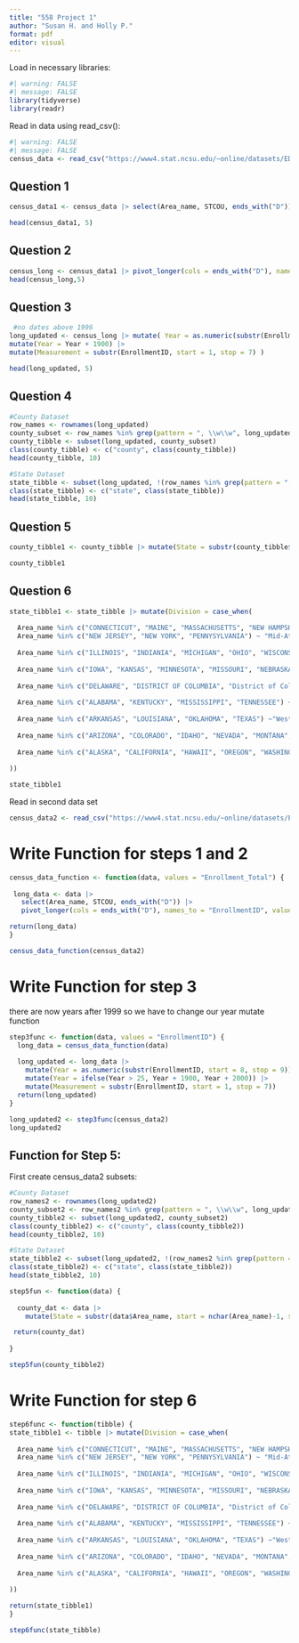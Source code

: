 ```yaml
---
title: "558 Project 1"
author: "Susan H. and Holly P."
format: pdf
editor: visual
---
```


Load in necessary libraries:

```r
#| warning: FALSE
#| message: FALSE
library(tidyverse)
library(readr)


```

Read in data using read_csv():

```r
#| warning: FALSE
#| message: FALSE
census_data <- read_csv("https://www4.stat.ncsu.edu/~online/datasets/EDU01a.csv")


```

## Question 1

```r

census_data1 <- census_data |> select(Area_name, STCOU, ends_with("D")) 

head(census_data1, 5)


```

## Question 2

```r
census_long <- census_data1 |> pivot_longer(cols = ends_with("D"), names_to = "EnrollmentID", values_to = "Enrollment_Total")
head(census_long,5)
```

## Question 3

```r
 #no dates above 1996
long_updated <- census_long |> mutate( Year = as.numeric(substr(EnrollmentID, start = 8, stop = 9))) |> 
mutate(Year = Year + 1900) |> 
mutate(Measurement = substr(EnrollmentID, start = 1, stop = 7) )

head(long_updated, 5)

```

## Question 4

```r
#County Dataset
row_names <- rownames(long_updated)
county_subset <- row_names %in% grep(pattern = ", \\w\\w", long_updated$Area_name)
county_tibble <- subset(long_updated, county_subset)
class(county_tibble) <- c("county", class(county_tibble))
head(county_tibble, 10)

#State Dataset
state_tibble <- subset(long_updated, !(row_names %in% grep(pattern = ", \\w\\w", long_updated$Area_name)))
class(state_tibble) <- c("state", class(state_tibble))
head(state_tibble, 10)
```

## Question 5

```r

county_tibble1 <- county_tibble |> mutate(State = substr(county_tibble$Area_name, start = nchar(Area_name)-1, stop = nchar(Area_name)))

county_tibble1

```

## Question 6

```r

state_tibble1 <- state_tibble |> mutate(Division = case_when(
  
  Area_name %in% c("CONNECTICUT", "MAINE", "MASSACHUSETTS", "NEW HAMPSHIRE", "RHODE ISLAND", "VERMONT") ~ "New England", 
  Area_name %in% c("NEW JERSEY", "NEW YORK", "PENNYSYLVANIA") ~ "Mid-Atlantic", 
  
  Area_name %in% c("ILLINOIS", "INDIANIA", "MICHIGAN", "OHIO", "WISCONSIN") ~ "East North Central", 
  
  Area_name %in% c("IOWA", "KANSAS", "MINNESOTA", "MISSOURI", "NEBRASKA", "NORTH DAKOTA", "SOUTH DAKOTA") ~ "West North Central", 
  
  Area_name %in% c("DELAWARE", "DISTRICT OF COLUMBIA", "District of Columbia", "FLORIDA", "GEORGIA", "MARYLAND", "NORTH CAROLINA", "SOUTH CAROLINA", "VIRGINIA", "WEST VIRGINIA") ~ "South Atlantic", 
  
  Area_name %in% c("ALABAMA", "KENTUCKY", "MISSISSIPPI", "TENNESSEE") ~ "East South Central", 
  
  Area_name %in% c("ARKANSAS", "LOUISIANA", "OKLAHOMA", "TEXAS") ~"West South Central", 
  
  Area_name %in% c("ARIZONA", "COLORADO", "IDAHO", "NEVADA", "MONTANA", "NEW MEXICO", "UTAH", "WYOMING") ~ "Mountain", 
  
  Area_name %in% c("ALASKA", "CALIFORNIA", "HAWAII", "OREGON", "WASHINGTON") ~ "Pacific", .default = "ERROR"
  
))

state_tibble1

```

Read in second data set

```r
census_data2 <- read_csv("https://www4.stat.ncsu.edu/~online/datasets/EDU01b.csv")
```

# Write Function for steps 1 and 2

```r
census_data_function <- function(data, values = "Enrollment_Total") {
  
 long_data <- data |> 
   select(Area_name, STCOU, ends_with("D")) |> 
   pivot_longer(cols = ends_with("D"), names_to = "EnrollmentID", values_to = values)

return(long_data) 
}

```

```r
census_data_function(census_data2)
```

# Write Function for step 3

there are now years after 1999 so we have to change our year mutate function

```r
step3func <- function(data, values = "EnrollmentID") {
  long_data = census_data_function(data) 
  
  long_updated <- long_data |> 
    mutate(Year = as.numeric(substr(EnrollmentID, start = 8, stop = 9))) |>  
    mutate(Year = ifelse(Year > 25, Year + 1900, Year + 2000)) |> 
    mutate(Measurement = substr(EnrollmentID, start = 1, stop = 7))
  return(long_updated)
}

```

```r
long_updated2 <- step3func(census_data2)
long_updated2
```

## Function for Step 5:
First create census_data2 subsets: 

```r
#County Dataset
row_names2 <- rownames(long_updated2)
county_subset2 <- row_names2 %in% grep(pattern = ", \\w\\w", long_updated2$Area_name)
county_tibble2 <- subset(long_updated2, county_subset2)
class(county_tibble2) <- c("county", class(county_tibble2))
head(county_tibble2, 10)

#State Dataset
state_tibble2 <- subset(long_updated2, !(row_names2 %in% grep(pattern = ", \\w\\w", long_updated2$Area_name)))
class(state_tibble2) <- c("state", class(state_tibble2))
head(state_tibble2, 10)
```


```r

step5fun <- function(data) {
  
  county_dat <- data |> 
    mutate(State = substr(data$Area_name, start = nchar(Area_name)-1, stop = nchar(Area_name)))

 return(county_dat)
  
}

step5fun(county_tibble2)

```


# Write Function for step 6
```r
step6func <- function(tibble) {
state_tibble1 <- tibble |> mutate(Division = case_when(
  
  Area_name %in% c("CONNECTICUT", "MAINE", "MASSACHUSETTS", "NEW HAMPSHIRE", "RHODE ISLAND", "VERMONT") ~ "New England", 
  Area_name %in% c("NEW JERSEY", "NEW YORK", "PENNYSYLVANIA") ~ "Mid-Atlantic", 
  
  Area_name %in% c("ILLINOIS", "INDIANIA", "MICHIGAN", "OHIO", "WISCONSIN") ~ "East North Central", 
  
  Area_name %in% c("IOWA", "KANSAS", "MINNESOTA", "MISSOURI", "NEBRASKA", "NORTH DAKOTA", "SOUTH DAKOTA") ~ "West North Central", 
  
  Area_name %in% c("DELAWARE", "DISTRICT OF COLUMBIA", "District of Columbia", "FLORIDA", "GEORGIA", "MARYLAND", "NORTH CAROLINA", "SOUTH CAROLINA", "VIRGINIA", "WEST VIRGINIA") ~ "South Atlantic", 
  
  Area_name %in% c("ALABAMA", "KENTUCKY", "MISSISSIPPI", "TENNESSEE") ~ "East South Central", 
  
  Area_name %in% c("ARKANSAS", "LOUISIANA", "OKLAHOMA", "TEXAS") ~"West South Central", 
  
  Area_name %in% c("ARIZONA", "COLORADO", "IDAHO", "NEVADA", "MONTANA", "NEW MEXICO", "UTAH", "WYOMING") ~ "Mountain", 
  
  Area_name %in% c("ALASKA", "CALIFORNIA", "HAWAII", "OREGON", "WASHINGTON") ~ "Pacific", .default = "ERROR"
  
))

return(state_tibble1)
}
```

```r
step6func(state_tibble)
```



